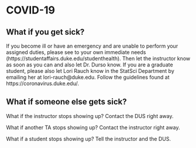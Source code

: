 # COVID-19

## What if you get sick?

If you become ill or have an emergency and are unable to perform your assigned duties, please see to your own immediate needs (https://studentaffairs.duke.edu/studenthealth). Then let the instructor know as soon as you can and also let Dr. Durso know. If you are a graduate student, please also let Lori Rauch know in the StatSci Department by emailing her at lori-rauch@duke.edu. Follow the guidelines found at https://coronavirus.duke.edu/. 

## What if someone else gets sick?

What if the instructor stops showing up? Contact the DUS right away.

What if another TA stops showing up?  Contact the instructor right away.

What if a student stops showing up? Tell the instructor and the DUS. 